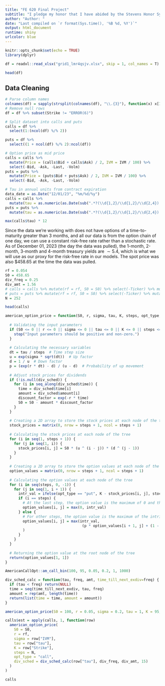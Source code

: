 ```yaml
---
title: "FE 620 Final Project"
subtitle: "I pledge my honor that I have abided by the Stevens Honor System"
author: "Author: "
date: "Last compiled on `r format(Sys.time(), '%B %d, %Y')`"
output: html_document
runtime: shiny
urlcolor: blue
---
```


```r
knitr::opts_chunk$set(echo = TRUE)
library(dplyr)
```

```r
df = readxl::read_xlsx("grid1_lmr4qsjv.xlsx", skip = 1, col_names = T)
```

```r
head(df)
```
## Data Cleaning

```r
# Parse column names
colnames(df) = sapply(strsplit(colnames(df), "\\.{3}"), function(x) x[1])
# Remove null rows
df = df %>% subset(Strike != "ERROR(6)")
```

```r
# Split dataset into calls and puts
calls = df %>%
  select(1:(ncol(df) %/% 2))

puts = df %>%
  select((1 + ncol(df) %/% 2):ncol(df))
```

```r
# Option price as mid price
calls = calls %>%
  mutate(Price = (calls$Bid + calls$Ask) / 2, IVM = IVM / 100) %>%
  select(-Bid, -Ask, -Last, -Volm)
puts = puts %>%
  mutate(Price = (puts$Bid + puts$Ask) / 2, IVM = IVM / 100) %>%
  select(-Bid, -Ask, -Last, -Volm)
```

```r
# Tau in annual units from contract expiration
data_date = as.Date("12/01/23", "%m/%d/%y")
calls = calls %>%
  mutate(tau = as.numeric(as.Date(sub(".*?(\\d{1,2}/\\d{1,2}/\\d{2,4}).*", "\\1", Ticker), "%m/%d/%y") - data_date) / 252) %>% select(-Ticker) %>% mutate_all(as.numeric)
puts = puts %>%
  mutate(tau = as.numeric(as.Date(sub(".*?(\\d{1,2}/\\d{1,2}/\\d{2,4}).*", "\\1", Ticker), "%m/%d/%y") - data_date) / 252) %>% select(-Ticker) %>% mutate_all(as.numeric)
```

```r
max(calls$tau) * 12
```

Since the data we're working with does not have options of a time-to-maturity greater than 3 months, and all our data is from the option chain of one day, we can use a constant risk-free rate rather than a stochastic rate. As of December 01, 2023 (the day the data was pulled), the 1-month, 2-month, 3-month and 4-month treasury yields are $\sim 5.4%$, which is what we will use as our proxy for the risk-free rate in our models. The spot price was also \$458.65 at the time the data was pulled.

```r
rf = 0.054
S0 = 458.65
div_freq = 0.25
div_amt = 1.56
# calls = calls %>% mutate(rf = rf, S0 = S0) %>% select(-Ticker) %>% mutate_all(as.numeric)
# puts = puts %>% mutate(rf = rf, S0 = S0) %>% select(-Ticker) %>% mutate_all(as.numeric)
N = 252
```

```r
head(calls)
```

```r
american_option_price = function(S0, r, sigma, tau, K, steps, opt_type, div_sched = NULL) {
  
  # Validating the input parameters
  if (S0 <= 0 || r <= 0 || sigma <= 0 || tau <= 0 || K <= 0 || steps <= 0) {
    stop("Input parameters should be positive and non-zero.")
  }
  
  # Calculating the necessary variables
  dt = tau / steps  # Time step size
  u = exp(sigma * sqrt(dt))  # Up factor
  d = 1 / u  # Down factor
  p = (exp(r * dt) - d) / (u - d)  # Probability of up movement
  
  # Adjust stock prices for dividends
  if (!is.null(div_sched)) {
    for (i in seq_along(div_sched$time)) {
      time = div_sched$time[i]
      amount = div_sched$amount[i]
      discount_factor = exp(-r * time)
      S0 = S0 - amount * discount_factor
    }
  }
  
  # Creating a 2D array to store the stock prices at each node of the tree
  stock_prices = matrix(0, nrow = steps + 1, ncol = steps + 1)
  
  # Calculating the stock prices at each node of the tree
  for (i in seq(1, steps + 1)) {
    for (j in seq(1, i)) {
      stock_prices[i, j] = S0 * (u ^ (i - j)) * (d ^ (j - 1))
    }
  }
  
  # Creating a 2D array to store the option values at each node of the tree
  option_values = matrix(0, nrow = steps + 1, ncol = steps + 1)
  
  # Calculating the option values at each node of the tree
  for (i in seq(steps, 0, -1)) {
    for (j in seq(1, i + 1)) {
      intr_val = ifelse(opt_type == "put", K - stock_prices[i, j], stock_prices[i, j] - K)
      if (i == steps) {
        # At the last step, the option value is the maximum of 0 and the intrinsic value
        option_values[i, j] = max(0, intr_val)
      } else {
        # For other steps, the option value is the maximum of the intrinsic value and the discounted expected value
        option_values[i, j] = max(intr_val,
                                   (p * option_values[i + 1, j] + (1 - p) * option_values[i + 1, j + 1]) * exp(-r * dt)
        )
      }
    }
  }
  
  # Returning the option value at the root node of the tree
  return(option_values[1, 1])
}
```

```r
AmericanCallOpt::am_call_bin(100, 95, 0.05, 0.2, 1, 1000)
```

```r
div_sched_calc = function(tau, freq, amt, time_till_next_exdiv=freq) {
  if (tau < freq) return(NULL)
  time = seq(time_till_next_exdiv, tau, freq)
  amount = rep(amt, length(time))
  return(list(time = time, amount = amount))
}
```

```r
american_option_price(S0 = 100, r = 0.05, sigma = 0.2, tau = 1, K = 95, steps = 1000, opt_type = "call", div_sched = div_sched_calc(0.5, 0.25, 1.56, 15/365.25))
```

```r
calls$est = apply(calls, 1, function(row)
  american_option_price(
    S0 = S0,
    r = rf,
    sigma = row["IVM"],
    tau = row["tau"],
    K = row["Strike"],
    steps = N,
    opt_type = "call",
    div_sched = div_sched_calc(row["tau"], div_freq, div_amt, 15)
  )
)
```


```r
calls
```

